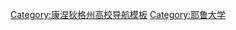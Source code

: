 {{Navbox
| name       = 耶鲁大学
| title      = [[耶鲁大学|<span style="color:white">耶鲁大学</span>]]
| state      = {{{state|autocollapse}}}
|listclass = hlist
| titlestyle = background:#0F4D92; color:white;
| groupstyle = background:#0F4D92; color:white;
| image      = [[Image:Yale Harkness Tower.JPG|105px]]

|group1 = 著名人物
| list1 =
* '''命名'''：[[伊利胡·耶鲁]]
* '''校長'''：{{Link-en|彼得·沙洛維|Peter Salovey}}<small>（[[耶鲁大学校长列表|歷任校長列表]]）</small>
* '''教務長'''：{{Link-en|斯科特·斯特羅貝爾|Scott Strobel}}
* [[:Category:耶魯大學教師|教師]]
* [[斯特灵教席]]
* [[耶鲁大学名人录]]
* [[耶鲁法学院知名校友]]
* {{Link-en|耶魯大學諾貝爾獎得主列表|List of Nobel laureates affiliated with Yale University|耶魯大學諾貝爾獎得主}}

| group2 = 耶鲁各學院
| list2  =
* '''本科教育'''：[[耶鲁学院]]
* '''研究生院'''：{{Link-en|耶魯文理研究生院|Yale Graduate School of Arts and Sciences}}
* '''專業學院'''：{{Link-en|耶魯建築學院|Yale School of Architecture}}
* [[耶魯大學藝術學院]]
* [[耶魯神學院]]
* [[耶魯戲劇學院]]
* {{Link-en|耶魯工程和應用科學學院|Yale School of Engineering & Applied Science}}
* {{Link-en|耶魯環境學院|Yale School of the Environment}}
* [[耶鲁法学院]]
* [[耶鲁管理学院]]
* [[耶鲁医学院]]
* {{Link-en|耶魯音樂學院|Yale School of Music}}
* {{Link-en|耶魯護理學院|Yale School of Nursing}}
* {{Link-en|耶魯公共衛生學院|Yale School of Public Health}}
* {{Link-en|耶魯聖樂研究所|Yale Institute of Sacred Music}}
* '''已關閉'''：{{Link-en|謝菲爾德科學院|Sheffield Scientific School}}

| group3 = 校園
| list3 =
* [[耶鲁大学艺术与建筑大厦]]
* {{Link-en|康乃狄克會堂|Connecticut Hall}}
* {{Link-en|舊校區 (耶魯大學)|Old Campus (Yale University)|舊校區}}
* {{Link-en|紀念方庭|Memorial Quadrangle}}
* [[哈克尼斯塔]]
* {{Link-en|休伊特方庭|Hewitt Quadrangle}}
* [[高瓴大道]]
* [[克莱恩生物学大厦]]
* [[斯特灵法学大楼]]
* {{Link-en|科學山 (耶魯大學)|Science Hill (Yale University)|科學山}}
* {{Link-en|耶魯－邁爾斯森林|Yale-Myers Forest}}
* {{Link-en|霍肖爾廳|Horchow Hall}}
* {{Link-en|施泰因巴赫廳|Steinbach Hall}}
* {{Link-en|愛德華·P·埃文斯大樓|Edward P. Evans Hall}}

| group4 = 住宿學院
| list4  =
* [[贝克莱学院]]
* [[布兰福德学院]]
* [[霍普学院]]
* [[达文波特学院]]
* [[以斯拉·斯泰尔斯学院]]
* [[喬納森·愛德華茲學院]]
* [[摩尔斯学院]]
* [[皮尔逊学院]]
* [[塞布鲁克学院]]
* [[西利曼学院]]
* [[蒂莫西·德怀特学院]]
* [[特朗布尔学院]]

| group5 = 博物館與圖書館
| list5  =
* {{Link-en|耶魯大學圖書館|Yale University Library}}
* [[史特靈紀念圖書館]]
* [[拜内克古籍善本图书馆]]
* {{Link-en|哈維·庫興與約翰·海·惠特尼醫學圖書館|Harvey Cushing/John Hay Whitney Medical Library}}
* {{Link-en|莉蓮·戈德曼法學圖書館|Lillian Goldman Law Library}}
* {{Link-en|巴斯圖書館|Bass Library}}
* {{Link-en|路易斯·沃波爾圖書館|Lewis Walpole Library}}
* [[皮博迪自然史博物館]]
* [[耶鲁大学美术馆]]
* [[耶鲁大学英国艺术中心]]
* {{Link-en|耶魯大學樂器博物館|Yale University Collection of Musical Instruments}}

| group6 = 研究中心
| list6 =
* {{Link-en|耶魯兒童研究中心|Yale Child Study Center}}
* [[考爾斯基金會]]
* [[耶魯大學全球化研究中心]]
* {{Link-en|哈斯金實驗室|Haskins Laboratories}}
* [[人類關係區域檔案]]
* {{Link-en|麥克米蘭國際與地區研究中心|MacMillan Center for International and Area Studies}}
* {{Link-en|路德食品政策與肥胖中心|Rudd Center for Food Policy and Obesity}}
* {{Link-en|耶魯大學癌症中心|Yale Cancer Center}}
* {{Link-en|耶魯反猶太主義研究計畫|Yale Program for the Study of Antisemitism}}
* '''已關閉'''：{{Link-en|耶魯反猶太主義跨領域研究中心|Yale Initiative for the Interdisciplinary Study of Antisemitism}}

|group7 = 竞技体育
| list7 =
* '''<span style="color:#737373">校队:</span>''' {{Link-en|耶魯鬥牛犬|Yale Bulldogs}}
* '''<span style="color:#737373">吉祥物:</span>''' {{Link-en|帥氣丹|Handsome Dan}}
* '''<span style="color:#737373">场馆:</span>'''{{Link-en|耶鲁盃足球場|Yale Bowl}}
* [[英格斯冰场]]
* {{Link-en|耶魯高爾夫球場|Yale Golf Course}}
* {{Link-en|耶魯棒球場|Yale Field}}
* {{Link-en|里斯體育場|Reese Stadium}}
* [[佩恩·惠特尼体育馆]]
* '''<span style="color:#737373">比赛:</span>'''{{Link-en|哈佛－耶魯帆船賽|Harvard–Yale Regatta}}
* {{Link-en|哈佛－耶魯足球賽|Harvard–Yale football rivalry}}

|group8 = 国际合作
| list8 =
* {{Link-en|格魯伯基金會|Gruber Foundation}}
* {{Link-en|傑克遜全球事務研究所|Jackson Institute for Global Affairs}}
* [[耶魯世界研究員]]
* {{Link-en|保羅·梅隆英國藝術研究中心|Paul Mellon Centre for Studies in British Art}}
* [[雅礼协会]]
* [[耶鲁-新加坡国大学院]]

|group9 = 其他
| list9 =
* [[耶鲁大学出版社]]
* [[耶鲁大学开放课程]]
* [[骷髅会]]
}}<noinclude>
{{collapsible option}}
[[Category:康涅狄格州高校导航模板]]
[[Category:耶鲁大学]]
</noinclude>